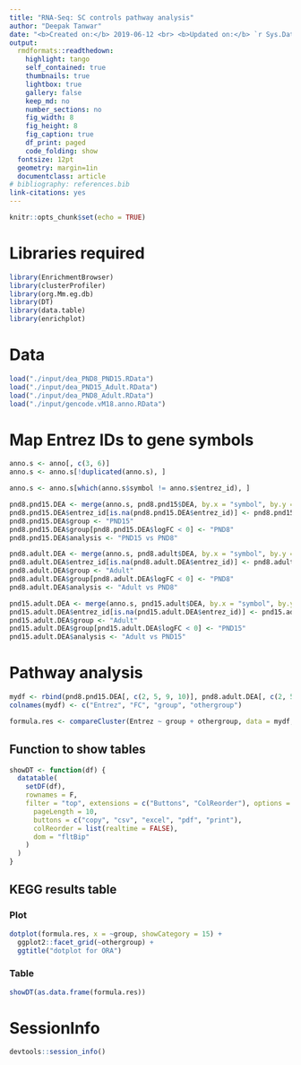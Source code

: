 ```yaml
---
title: "RNA-Seq: SC controls pathway analysis"
author: "Deepak Tanwar"
date: "<b>Created on:</b> 2019-06-12 <br> <b>Updated on:</b> `r Sys.Date()`"
output:
  rmdformats::readthedown:
    highlight: tango
    self_contained: true
    thumbnails: true
    lightbox: true
    gallery: false
    keep_md: no
    number_sections: no
    fig_width: 8
    fig_height: 8
    fig_caption: true
    df_print: paged
    code_folding: show
  fontsize: 12pt
  geometry: margin=1in
  documentclass: article
# bibliography: references.bib
link-citations: yes
---
```


```r
knitr::opts_chunk$set(echo = TRUE)
```

# Libraries required
```r
library(EnrichmentBrowser)
library(clusterProfiler)
library(org.Mm.eg.db)
library(DT)
library(data.table)
library(enrichplot)
```


# Data
```r
load("./input/dea_PND8_PND15.RData")
load("./input/dea_PND15_Adult.RData")
load("./input/dea_PND8_Adult.RData")
load("./input/gencode.vM18.anno.RData")
```

# Map Entrez IDs to gene symbols
```r
anno.s <- anno[, c(3, 6)]
anno.s <- anno.s[!duplicated(anno.s), ]

anno.s <- anno.s[which(anno.s$symbol != anno.s$entrez_id), ]

pnd8.pnd15.DEA <- merge(anno.s, pnd8.pnd15$DEA, by.x = "symbol", by.y = "Genes", all.y = T)
pnd8.pnd15.DEA$entrez_id[is.na(pnd8.pnd15.DEA$entrez_id)] <- pnd8.pnd15.DEA$symbol[is.na(pnd8.pnd15.DEA$entrez_id)]
pnd8.pnd15.DEA$group <- "PND15"
pnd8.pnd15.DEA$group[pnd8.pnd15.DEA$logFC < 0] <- "PND8"
pnd8.pnd15.DEA$analysis <- "PND15 vs PND8"

pnd8.adult.DEA <- merge(anno.s, pnd8.adult$DEA, by.x = "symbol", by.y = "Genes", all.y = T)
pnd8.adult.DEA$entrez_id[is.na(pnd8.adult.DEA$entrez_id)] <- pnd8.adult.DEA$symbol[is.na(pnd8.adult.DEA$entrez_id)]
pnd8.adult.DEA$group <- "Adult"
pnd8.adult.DEA$group[pnd8.adult.DEA$logFC < 0] <- "PND8"
pnd8.adult.DEA$analysis <- "Adult vs PND8"

pnd15.adult.DEA <- merge(anno.s, pnd15.adult$DEA, by.x = "symbol", by.y = "Genes", all.y = T)
pnd15.adult.DEA$entrez_id[is.na(pnd15.adult.DEA$entrez_id)] <- pnd15.adult.DEA$symbol[is.na(pnd15.adult.DEA$entrez_id)]
pnd15.adult.DEA$group <- "Adult"
pnd15.adult.DEA$group[pnd15.adult.DEA$logFC < 0] <- "PND15"
pnd15.adult.DEA$analysis <- "Adult vs PND15"
```

# Pathway analysis
```r
mydf <- rbind(pnd8.pnd15.DEA[, c(2, 5, 9, 10)], pnd8.adult.DEA[, c(2, 5, 9, 10)], pnd15.adult.DEA[, c(2, 5, 9, 10)])
colnames(mydf) <- c("Entrez", "FC", "group", "othergroup")

formula.res <- compareCluster(Entrez ~ group + othergroup, data = mydf, fun = "enrichKEGG", organism = "mmu")
```

## Function to show tables

```r
showDT <- function(df) {
  datatable(
    setDF(df),
    rownames = F,
    filter = "top", extensions = c("Buttons", "ColReorder"), options = list(
      pageLength = 10,
      buttons = c("copy", "csv", "excel", "pdf", "print"),
      colReorder = list(realtime = FALSE),
      dom = "fltBip"
    )
  )
}
```

## KEGG results table {.tabset .tabset-pills}

### Plot
```r
dotplot(formula.res, x = ~group, showCategory = 15) +
  ggplot2::facet_grid(~othergroup) +
  ggtitle("dotplot for ORA")
```

### Table
```r
showDT(as.data.frame(formula.res))
```

# SessionInfo
```r
devtools::session_info()
```